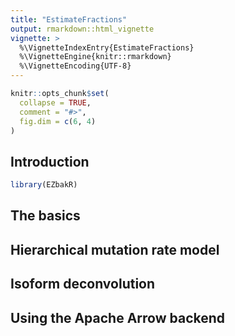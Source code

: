 ```yaml
---
title: "EstimateFractions"
output: rmarkdown::html_vignette
vignette: >
  %\VignetteIndexEntry{EstimateFractions}
  %\VignetteEngine{knitr::rmarkdown}
  %\VignetteEncoding{UTF-8}
---
```


```r
knitr::opts_chunk$set(
  collapse = TRUE,
  comment = "#>",
  fig.dim = c(6, 4)
)
```

## Introduction


```r
library(EZbakR)
```

## The basics


## Hierarchical mutation rate model


## Isoform deconvolution


## Using the Apache Arrow backend
